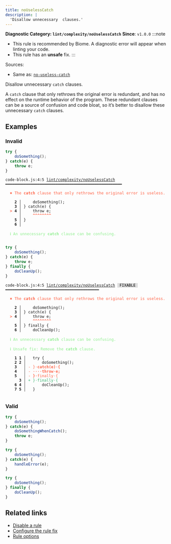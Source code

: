```yaml
---
title: noUselessCatch
description: |
  'Disallow unnecessary  clauses.'
---
```


**Diagnostic Category: `lint/complexity/noUselessCatch`**
<Tabs>
<TabItem label="JavaScript (and super languages)" icon="seti:javascript">
**Since**: `v1.0.0`
:::note
- This rule is recommended by Biome. A diagnostic error will appear when linting your code.
- This rule has an **unsafe** fix.
:::

Sources: 
- Same as: <a href="https://eslint.org/docs/latest/rules/no-useless-catch" target="_blank"><code>no-useless-catch</code></a>

Disallow unnecessary `catch` clauses.

A `catch` clause that only rethrows the original error is redundant,
and has no effect on the runtime behavior of the program.
These redundant clauses can be a source of confusion and code bloat,
so it’s better to disallow these unnecessary `catch` clauses.

## Examples

### Invalid

```js
try {
    doSomething();
} catch(e) {
    throw e;
}
```

<pre class="language-text"><code class="language-text">code-block.js:4:5 <a href="https://biomejs.dev/linter/rules/no-useless-catch">lint/complexity/noUselessCatch</a> ━━━━━━━━━━━━━━━━━━━━━━━━━━━━━━━━━━━━━━━━━━━━━━━━━━━<br /><br />  <strong><span style="color: Tomato;">✖</span></strong> <span style="color: Tomato;">The </span><span style="color: Tomato;"><strong>catch</strong></span><span style="color: Tomato;"> clause that only rethrows the original error is useless.</span><br />  <br />    <strong>2 │ </strong>    doSomething();<br />    <strong>3 │ </strong>&#125; catch(e) &#123;<br />  <strong><span style="color: Tomato;">&gt;</span></strong> <strong>4 │ </strong>    throw e;<br />   <strong>   │ </strong>    <strong><span style="color: Tomato;">^</span></strong><strong><span style="color: Tomato;">^</span></strong><strong><span style="color: Tomato;">^</span></strong><strong><span style="color: Tomato;">^</span></strong><strong><span style="color: Tomato;">^</span></strong><strong><span style="color: Tomato;">^</span></strong><strong><span style="color: Tomato;">^</span></strong><strong><span style="color: Tomato;">^</span></strong><br />    <strong>5 │ </strong>&#125;<br />    <strong>6 │ </strong><br />  <br />  <strong><span style="color: lightgreen;">ℹ</span></strong> <span style="color: lightgreen;">An unnecessary </span><span style="color: lightgreen;"><strong>catch</strong></span><span style="color: lightgreen;"> clause can be confusing.</span><br />  <br /></code></pre>

```js
try {
    doSomething();
} catch(e) {
    throw e;
} finally {
    doCleanUp();
}
```

<pre class="language-text"><code class="language-text">code-block.js:4:5 <a href="https://biomejs.dev/linter/rules/no-useless-catch">lint/complexity/noUselessCatch</a> <span style="color: #000; background-color: #ddd;"> FIXABLE </span> ━━━━━━━━━━━━━━━━━━━━━━━━━━━━━━━━━━━━━━━━━<br /><br />  <strong><span style="color: Tomato;">✖</span></strong> <span style="color: Tomato;">The </span><span style="color: Tomato;"><strong>catch</strong></span><span style="color: Tomato;"> clause that only rethrows the original error is useless.</span><br />  <br />    <strong>2 │ </strong>    doSomething();<br />    <strong>3 │ </strong>&#125; catch(e) &#123;<br />  <strong><span style="color: Tomato;">&gt;</span></strong> <strong>4 │ </strong>    throw e;<br />   <strong>   │ </strong>    <strong><span style="color: Tomato;">^</span></strong><strong><span style="color: Tomato;">^</span></strong><strong><span style="color: Tomato;">^</span></strong><strong><span style="color: Tomato;">^</span></strong><strong><span style="color: Tomato;">^</span></strong><strong><span style="color: Tomato;">^</span></strong><strong><span style="color: Tomato;">^</span></strong><strong><span style="color: Tomato;">^</span></strong><br />    <strong>5 │ </strong>&#125; finally &#123;<br />    <strong>6 │ </strong>    doCleanUp();<br />  <br />  <strong><span style="color: lightgreen;">ℹ</span></strong> <span style="color: lightgreen;">An unnecessary </span><span style="color: lightgreen;"><strong>catch</strong></span><span style="color: lightgreen;"> clause can be confusing.</span><br />  <br />  <strong><span style="color: lightgreen;">ℹ</span></strong> <span style="color: lightgreen;">Unsafe fix</span><span style="color: lightgreen;">: </span><span style="color: lightgreen;">Remove the </span><span style="color: lightgreen;"><strong>catch</strong></span><span style="color: lightgreen;"> clause.</span><br />  <br />    <strong>1</strong> <strong>1</strong><strong> │ </strong>  try &#123;<br />    <strong>2</strong> <strong>2</strong><strong> │ </strong>      doSomething();<br />    <strong>3</strong>  <strong> │ </strong><span style="color: Tomato;">-</span> <span style="color: Tomato;">&#125;</span><span style="color: Tomato;"><span style="opacity: 0.8;">·</span></span><span style="color: Tomato;"><strong>c</strong></span><span style="color: Tomato;"><strong>a</strong></span><span style="color: Tomato;"><strong>t</strong></span><span style="color: Tomato;"><strong>c</strong></span><span style="color: Tomato;"><strong>h</strong></span><span style="color: Tomato;"><strong>(</strong></span><span style="color: Tomato;"><strong>e</strong></span><span style="color: Tomato;"><strong>)</strong></span><span style="color: Tomato;"><span style="opacity: 0.8;"><strong>·</strong></span></span><span style="color: Tomato;"><strong>&#123;</strong></span><br />    <strong>4</strong>  <strong> │ </strong><span style="color: Tomato;">-</span> <span style="color: Tomato;"><span style="opacity: 0.8;"><strong>·</strong></span></span><span style="color: Tomato;"><span style="opacity: 0.8;"><strong>·</strong></span></span><span style="color: Tomato;"><span style="opacity: 0.8;"><strong>·</strong></span></span><span style="color: Tomato;"><span style="opacity: 0.8;"><strong>·</strong></span></span><span style="color: Tomato;"><strong>t</strong></span><span style="color: Tomato;"><strong>h</strong></span><span style="color: Tomato;"><strong>r</strong></span><span style="color: Tomato;"><strong>o</strong></span><span style="color: Tomato;"><strong>w</strong></span><span style="color: Tomato;"><span style="opacity: 0.8;"><strong>·</strong></span></span><span style="color: Tomato;"><strong>e</strong></span><span style="color: Tomato;"><strong>;</strong></span><br />    <strong>5</strong>  <strong> │ </strong><span style="color: Tomato;">-</span> <span style="color: Tomato;"><strong>&#125;</strong></span><span style="color: Tomato;"><span style="opacity: 0.8;"><strong>·</strong></span></span><span style="color: Tomato;">f</span><span style="color: Tomato;">i</span><span style="color: Tomato;">n</span><span style="color: Tomato;">a</span><span style="color: Tomato;">l</span><span style="color: Tomato;">l</span><span style="color: Tomato;">y</span><span style="color: Tomato;"><span style="opacity: 0.8;">·</span></span><span style="color: Tomato;">&#123;</span><br />      <strong>3</strong><strong> │ </strong><span style="color: MediumSeaGreen;">+</span> <span style="color: MediumSeaGreen;">&#125;</span><span style="color: MediumSeaGreen;"><span style="opacity: 0.8;">·</span></span><span style="color: MediumSeaGreen;">f</span><span style="color: MediumSeaGreen;">i</span><span style="color: MediumSeaGreen;">n</span><span style="color: MediumSeaGreen;">a</span><span style="color: MediumSeaGreen;">l</span><span style="color: MediumSeaGreen;">l</span><span style="color: MediumSeaGreen;">y</span><span style="color: MediumSeaGreen;"><span style="opacity: 0.8;">·</span></span><span style="color: MediumSeaGreen;">&#123;</span><br />    <strong>6</strong> <strong>4</strong><strong> │ </strong>      doCleanUp();<br />    <strong>7</strong> <strong>5</strong><strong> │ </strong>  &#125;<br />  <br /></code></pre>

### Valid

```js
try {
    doSomething();
} catch(e) {
    doSomethingWhenCatch();
    throw e;
}
```

```js
try {
    doSomething();
} catch(e) {
    handleError(e);
}
```

```js
try {
    doSomething();
} finally {
    doCleanUp();
}
```

## Related links

- [Disable a rule](/linter/#disable-a-lint-rule)
- [Configure the rule fix](/linter#configure-the-rule-fix)
- [Rule options](/linter/#rule-options)

</TabItem>
</Tabs>


